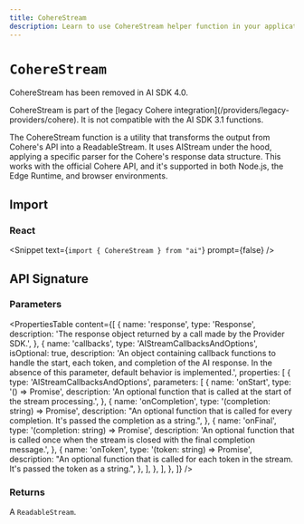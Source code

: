 ```yaml
---
title: CohereStream
description: Learn to use CohereStream helper function in your application.
---
```


# `CohereStream`

<Note type="warning">CohereStream has been removed in AI SDK 4.0.</Note>

<Note type="warning">
  CohereStream is part of the [legacy Cohere
  integration](/providers/legacy-providers/cohere). It is not compatible with
  the AI SDK 3.1 functions.
</Note>

The CohereStream function is a utility that transforms the output from Cohere's API into a ReadableStream. It uses AIStream under the hood, applying a specific parser for the Cohere's response data structure. This works with the official Cohere API, and it's supported in both Node.js, the Edge Runtime, and browser environments.

## Import

### React

<Snippet text={`import { CohereStream } from "ai"`} prompt={false} />

## API Signature

### Parameters

<PropertiesTable
  content={[
    {
      name: 'response',
      type: 'Response',
      description:
        'The response object returned by a call made by the Provider SDK.',
    },
    {
      name: 'callbacks',
      type: 'AIStreamCallbacksAndOptions',
      isOptional: true,
      description:
        'An object containing callback functions to handle the start, each token, and completion of the AI response. In the absence of this parameter, default behavior is implemented.',
      properties: [
        {
          type: 'AIStreamCallbacksAndOptions',
          parameters: [
            {
              name: 'onStart',
              type: '() => Promise<void>',
              description:
                'An optional function that is called at the start of the stream processing.',
            },
            {
              name: 'onCompletion',
              type: '(completion: string) => Promise<void>',
              description:
                "An optional function that is called for every completion. It's passed the completion as a string.",
            },
            {
              name: 'onFinal',
              type: '(completion: string) => Promise<void>',
              description:
                'An optional function that is called once when the stream is closed with the final completion message.',
            },
            {
              name: 'onToken',
              type: '(token: string) => Promise<void>',
              description:
                "An optional function that is called for each token in the stream. It's passed the token as a string.",
            },
          ],
        },
      ],
    },
  ]}
/>

### Returns

A `ReadableStream`.
